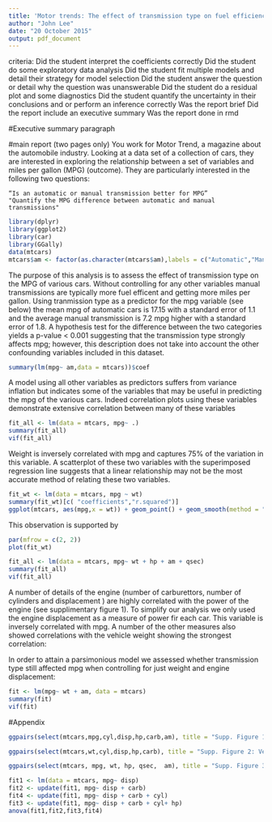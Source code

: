 ```yaml
---
title: 'Motor trends: The effect of transmission type on fuel efficiency'
author: "John Lee"
date: "20 October 2015"
output: pdf_document
---
```

criteria:
Did the student interpret the coefficients correctly
Did the student do some exploratory data analysis
Did the student fit multiple models and detail their strategy for model selection
Did the student answer the question or detail why the question was unanswerable
Did the student do a residual plot and some diagnostics
Did the student quantify the uncertainty in their conclusions and or perform an inference correctly
Was the report brief
Did the report include an executive summary
Was the report done in rmd


#Executive summary paragraph

#main report (two pages only)
You work for Motor Trend, a magazine about the automobile industry. Looking at a data set of a collection of cars, they are interested in exploring the relationship between a set of variables and miles per gallon (MPG) (outcome). They are particularly interested in the following two questions:

    “Is an automatic or manual transmission better for MPG”
    "Quantify the MPG difference between automatic and manual transmissions"
    
```r
library(dplyr)
library(ggplot2)
library(car)
library(GGally)
data(mtcars)
mtcars$am <- factor(as.character(mtcars$am),labels = c("Automatic","Manual"))
```

The purpose of this analysis is to assess the effect of transmission type on the MPG of various cars. Without controlling for any other variables manual transmissions are typically more fuel efficent and getting more miles per gallon. Using tranmission type as a predictor for the mpg variable (see below) the mean mpg of automatic cars is 17.15 with a standard error of 1.1 and the average manual transmission is 7.2 mpg higher with a standard error of 1.8. A hypothesis test for the difference between the two categories yields a p-value < 0.001 suggesting that the transmission type strongly affects mpg; however, this description does not take into account the other confounding variables included in this dataset.

```r
summary(lm(mpg~ am,data = mtcars))$coef
```

 A model using all other variables as predictors suffers from variance inflation but indicates some of the variables that may be useful in predicting the mpg of the various cars. Indeed correlation plots using these variables demonstrate extensive correlation between many of these variables 

```r
fit_all <- lm(data = mtcars, mpg~ .)
summary(fit_all)
vif(fit_all)
```
Weight is inversely correlated with mpg and captures 75\% of the variation in this variable. A scatterplot of these two variables with the superimposed regression line suggests that a linear relationship may not be the most accurate method of relating these two variables.

```r
fit_wt <- lm(data = mtcars, mpg ~ wt)
summary(fit_wt)[c( "coefficients","r.squared")]
ggplot(mtcars, aes(mpg,x = wt)) + geom_point() + geom_smooth(method = "lm")   
```

This observation is supported by

```r
par(mfrow = c(2, 2))
plot(fit_wt)
```

```r
fit_all <- lm(data = mtcars, mpg~ wt + hp + am + qsec)
summary(fit_all)
vif(fit_all)
```





A number of details of the engine (number of carburettors, number of cylinders and displacement ) are highly correlated with the power of the engine (see supplimentary figure 1). To simplify our analysis we only used the engine displacement as a measure of power fir each car. This variable is inversely correlated with mpg. A number of the other measures also showed correlations with the vehicle weight showing the strongest correlation:
 

In order to attain a parsimonious model we assessed whether transmission type still affected mpg when controlling for just weight and engine displacement:
```r
fit <- lm(mpg~ wt + am, data = mtcars)
summary(fit)
vif(fit)
```

#Appendix

```r
ggpairs(select(mtcars,mpg,cyl,disp,hp,carb,am), title = "Supp. Figure 1: Measures of engine output")

ggpairs(select(mtcars,wt,cyl,disp,hp,carb), title = "Supp. Figure 2: Vehicle weight")

ggpairs(select(mtcars, mpg, wt, hp, qsec,  am), title = "Supp. Figure 3")

```

```r
fit1 <- lm(data = mtcars, mpg~ disp)
fit2 <- update(fit1, mpg~ disp + carb)
fit4 <- update(fit1, mpg~ disp + carb + cyl)
fit3 <- update(fit1, mpg~ disp + carb + cyl+ hp)
anova(fit1,fit2,fit3,fit4)

```

